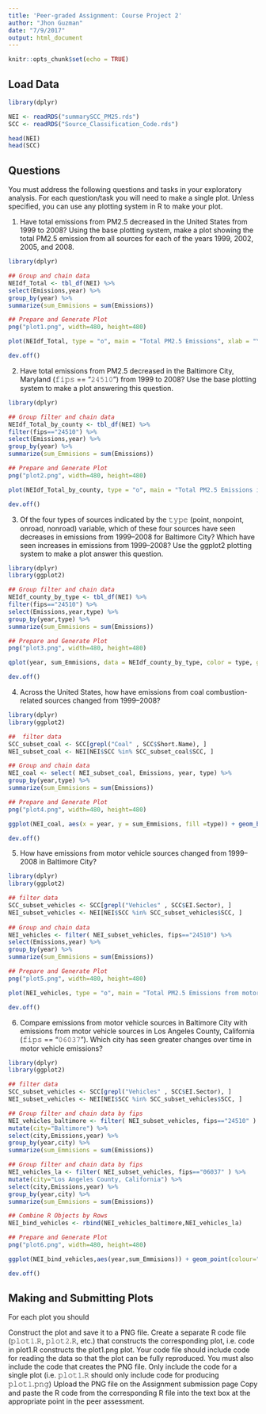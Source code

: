```yaml
---
title: 'Peer-graded Assignment: Course Project 2'
author: "Jhon Guzman"
date: "7/9/2017"
output: html_document
---
```


```r
knitr::opts_chunk$set(echo = TRUE)
```

## Load Data


```r
library(dplyr)

NEI <- readRDS("summarySCC_PM25.rds")
SCC <- readRDS("Source_Classification_Code.rds")

head(NEI)
head(SCC)

```

## Questions

You must address the following questions and tasks in your exploratory analysis. For each question/task you will need to make a single plot. Unless specified, you can use any plotting system in R to make your plot.

1. Have total emissions from PM2.5 decreased in the United States from 1999 to 2008? Using the base plotting system, make a plot showing the total PM2.5 emission from all sources for each of the years 1999, 2002, 2005, and 2008.

```r
library(dplyr)

## Group and chain data
NEIdf_Total <- tbl_df(NEI) %>%
select(Emissions,year) %>%
group_by(year) %>%
summarize(sum_Emmisions = sum(Emissions))

## Prepare and Generate Plot 
png("plot1.png", width=480, height=480)

plot(NEIdf_Total, type = "o", main = "Total PM2.5 Emissions", xlab = "Year", ylab = "PM2.5 Emissions", pch = 19, col = "darkblue", lty = 5)

dev.off()
```

2. Have total emissions from PM2.5 decreased in the Baltimore City, Maryland (𝚏𝚒𝚙𝚜 == "𝟸𝟺𝟻𝟷𝟶") from 1999 to 2008? Use the base plotting system to make a plot answering this question.

```r
library(dplyr)

## Group filter and chain data 
NEIdf_Total_by_county <- tbl_df(NEI) %>%
filter(fips=="24510") %>%
select(Emissions,year) %>%
group_by(year) %>%
summarize(sum_Emmisions = sum(Emissions))

## Prepare and Generate Plot 
png("plot2.png", width=480, height=480)

plot(NEIdf_Total_by_county, type = "o", main = "Total PM2.5 Emissions in the Baltimore City", xlab = "Year", ylab = "PM2.5 Emissions", pch = 19, col = "darkblue", lty = 5)

dev.off()

```

3. Of the four types of sources indicated by the 𝚝𝚢𝚙𝚎 (point, nonpoint, onroad, nonroad) variable, which of these four sources have seen decreases in emissions from 1999–2008 for Baltimore City? Which have seen increases in emissions from 1999–2008? Use the ggplot2 plotting system to make a plot answer this question.

```r
library(dplyr)
library(ggplot2)

## Group filter and chain data 
NEIdf_county_by_type <- tbl_df(NEI) %>%
filter(fips=="24510") %>%
select(Emissions,year,type) %>%
group_by(year,type) %>%
summarize(sum_Emmisions = sum(Emissions))

## Prepare and Generate Plot 
png("plot3.png", width=480, height=480)

qplot(year, sum_Emmisions, data = NEIdf_county_by_type, color = type, geom= "line")+ ggtitle("Total PM2.5 Emissions in Baltimore City by Source") + xlab("Year") + ylab("PM2.5 Emissions") + theme_bw()

dev.off()

```

4. Across the United States, how have emissions from coal combustion-related sources changed from 1999–2008?

```r
library(dplyr)
library(ggplot2)

##  filter data 
SCC_subset_coal <- SCC[grepl("Coal" , SCC$Short.Name), ]
NEI_subset_coal <- NEI[NEI$SCC %in% SCC_subset_coal$SCC, ] 

## Group and chain data     
NEI_coal <- select( NEI_subset_coal, Emissions, year, type) %>%
group_by(year,type) %>%
summarize(sum_Emmisions = sum(Emissions))

## Prepare and Generate Plot 
png("plot4.png", width=480, height=480)

ggplot(NEI_coal, aes(x = year, y = sum_Emmisions, fill =type)) + geom_bar(stat= "identity", width = .4) + xlab("year") + ylab("PM2.5 Emissions (Coal-Related)") + ggtitle("Total PM2.5 Emissions (coal combustion-related sources)")  + theme_bw()

dev.off()    
```

5. How have emissions from motor vehicle sources changed from 1999–2008 in Baltimore City?

```r
library(dplyr)
library(ggplot2)

## filter data 
SCC_subset_vehicles <- SCC[grepl("Vehicles" , SCC$EI.Sector), ]
NEI_subset_vehicles <- NEI[NEI$SCC %in% SCC_subset_vehicles$SCC, ] 
    
## Group and chain data 
NEI_vehicles <- filter( NEI_subset_vehicles, fips=="24510") %>%
select(Emissions,year) %>%
group_by(year) %>%
summarize(sum_Emmisions = sum(Emissions))

## Prepare and Generate Plot 
png("plot5.png", width=480, height=480)

plot(NEI_vehicles, type = "o", main = "Total PM2.5 Emissions from motor vehicle sources \n in the Baltimore City", xlab = "Year", ylab = "PM2.5 Emissions (motor vehicle sources)", pch = 19, col = "darkblue", lty = 5)

dev.off()
```

6. Compare emissions from motor vehicle sources in Baltimore City with emissions from motor vehicle sources in Los Angeles County, California (𝚏𝚒𝚙𝚜 == "𝟶𝟼𝟶𝟹𝟽"). Which city has seen greater changes over time in motor vehicle emissions?

```r
library(dplyr)
library(ggplot2)

## filter data 
SCC_subset_vehicles <- SCC[grepl("Vehicles" , SCC$EI.Sector), ]
NEI_subset_vehicles <- NEI[NEI$SCC %in% SCC_subset_vehicles$SCC, ] 

## Group filter and chain data by fips
NEI_vehicles_baltimore <- filter( NEI_subset_vehicles, fips=="24510" ) %>%
mutate(city="Baltimore") %>%
select(city,Emissions,year) %>%
group_by(year,city) %>%
summarize(sum_Emmisions = sum(Emissions))

## Group filter and chain data by fips
NEI_vehicles_la <- filter( NEI_subset_vehicles, fips=="06037" ) %>%
mutate(city="Los Angeles County, California") %>%
select(city,Emissions,year) %>%
group_by(year,city) %>%
summarize(sum_Emmisions = sum(Emissions))

## Combine R Objects by Rows
NEI_bind_vehicles <- rbind(NEI_vehicles_baltimore,NEI_vehicles_la)

## Prepare and Generate Plot 
png("plot6.png", width=480, height=480)

ggplot(NEI_bind_vehicles,aes(year,sum_Emmisions)) + geom_point(colour="darkblue") + geom_line(colour="darkblue", linetype="dotted") + labs(title= "Total PM2.5 Emissions from motor vehicle sources \n in the Baltimore City vs Los Angeles County, California") + labs(y="Total PM2.5 Emissions") + facet_grid(.~city) + theme_bw()

dev.off()
```

## Making and Submitting Plots

For each plot you should

Construct the plot and save it to a PNG file.
Create a separate R code file (𝚙𝚕𝚘𝚝𝟷.𝚁, 𝚙𝚕𝚘𝚝𝟸.𝚁, etc.) that constructs the corresponding plot, i.e. code in plot1.R constructs the plot1.png plot. Your code file should include code for reading the data so that the plot can be fully reproduced. You must also include the code that creates the PNG file. Only include the code for a single plot (i.e. 𝚙𝚕𝚘𝚝𝟷.𝚁 should only include code for producing 𝚙𝚕𝚘𝚝𝟷.𝚙𝚗𝚐)
Upload the PNG file on the Assignment submission page
Copy and paste the R code from the corresponding R file into the text box at the appropriate point in the peer assessment.
